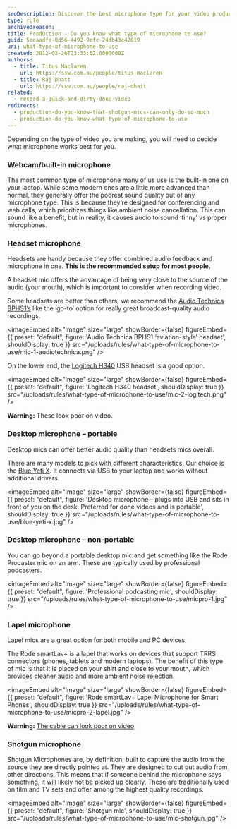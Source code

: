 ```yaml
---
seoDescription: Discover the best microphone type for your video production needs, from webcam to shotgun mics.
type: rule
archivedreason:
title: Production - Do you know what type of microphone to use?
guid: 5ceaadfe-0d56-4492-9cfc-24db43c42019
uri: what-type-of-microphone-to-use
created: 2012-02-26T23:33:52.0000000Z
authors:
  - title: Titus Maclaren
    url: https://ssw.com.au/people/titus-maclaren
  - title: Raj Dhatt
    url: https://ssw.com.au/people/raj-dhatt
related:
  - record-a-quick-and-dirty-done-video
redirects:
  - production-do-you-know-that-shotgun-mics-can-only-do-so-much
  - production-do-you-know-what-type-of-microphone-to-use
---
```


Depending on the type of video you are making, you will need to decide what microphone works best for you.
### Webcam/built-in microphone

The most common type of microphone many of us use is the built-in one on your laptop.
While some modern ones are a little more advanced than normal, they generally offer the poorest sound quality out of any microphone type. This is because they’re designed for conferencing and web calls, which prioritizes things like ambient noise cancellation. This can sound like a benefit, but in reality, it causes audio to sound ‘tinny’ vs proper microphones.

### Headset microphone

Headsets are handy because they offer combined audio feedback and microphone in one.
**This is the recommended setup for most people.**

A headset mic offers the advantage of being very close to the source of the audio (your mouth), which is important to consider when recording video.

Some headsets are better than others, we recommend the [Audio Technica BPHS1’s](https://www.audio-technica.com/en-us/bphs1) like the ‘go-to’ option for really great broadcast-quality audio recordings.


<imageEmbed
  alt="Image"
  size="large"
  showBorder={false}
  figureEmbed={{
    preset: "default",
    figure: 'Audio Technica BPHS1 ‘aviation-style’ headset',
    shouldDisplay: true
  }}
  src="/uploads/rules/what-type-of-microphone-to-use/mic-1-audiotechnica.png"
/>

On the lower end, the [Logitech H340](https://www.logitech.com/en-au/products/headsets/h340-usb-pc-noise-cancelling-mic.981-000477.html) USB headset is a good option.


<imageEmbed
  alt="Image"
  size="large"
  showBorder={false}
  figureEmbed={{
    preset: "default",
    figure: 'Logitech H340 headset',
    shouldDisplay: true
  }}
  src="/uploads/rules/what-type-of-microphone-to-use/mic-2-logitech.png"
/>

**Warning:** These look poor on video.

### Desktop microphone – portable

Desktop mics can offer better audio quality than headsets mics overall.

There are many models to pick with different characteristics. Our choice is the [Blue Yeti X](https://www.bluemic.com/en-us/products/yeti-x/). It connects via USB to your laptop and works without additional drivers.


<imageEmbed
  alt="Image"
  size="large"
  showBorder={false}
  figureEmbed={{
    preset: "default",
    figure: 'Desktop microphone – plugs into USB and sits in front of you on the desk. Preferred for done videos and is portable',
    shouldDisplay: true
  }}
  src="/uploads/rules/what-type-of-microphone-to-use/blue-yeti-x.jpg"
/>

### Desktop microphone – non-portable

You can go beyond a portable desktop mic and get something like the Rode Procaster mic on an arm. These are typically used by professional podcasters.


<imageEmbed
  alt="Image"
  size="large"
  showBorder={false}
  figureEmbed={{
    preset: "default",
    figure: 'Professional podcasting mic',
    shouldDisplay: true
  }}
  src="/uploads/rules/what-type-of-microphone-to-use/micpro-1.jpg"
/>

### Lapel microphone

Lapel mics are a great option for both mobile and PC devices.

The Rode smartLav+ is a lapel that works on devices that support TRRS connectors (phones, tablets and modern laptops).
The benefit of this type of mic is that it is placed on your shirt and close to your mouth, which provides cleaner audio and more ambient noise rejection.


<imageEmbed
  alt="Image"
  size="large"
  showBorder={false}
  figureEmbed={{
    preset: "default",
    figure: 'Rode smartLav+ Lapel Microphone for Smart Phones',
    shouldDisplay: true
  }}
  src="/uploads/rules/what-type-of-microphone-to-use/micpro-2-lapel.jpg"
/>

**Warning:** [The cable can look poor on video](https://www.youtube.com/watch?v=3YbAGcB2LgQ&feature=emb_title).

### Shotgun microphone

Shotgun Microphones are, by definition, built to capture the audio from the source they are directly pointed at. They are designed to cut out audio from other directions. This means that if someone behind the microphone says something, it will likely not be picked up clearly.
These are traditionally used on film and TV sets and offer among the highest quality recordings.


<imageEmbed
  alt="Image"
  size="large"
  showBorder={false}
  figureEmbed={{
    preset: "default",
    figure: 'Shotgun mic',
    shouldDisplay: true
  }}
  src="/uploads/rules/what-type-of-microphone-to-use/mic-shotgun.jpg"
/>
